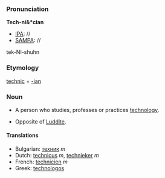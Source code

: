 ===Pronunciation===

'''Tech-ni&*cian'''
*[[IPA]]: //
*[[SAMPA]]: //
tek-NI-shuhn
===Etymology===

[[technic]] + [[-ian]]

=== Noun ===

*A person who studies, professes or practices [[technology]].

*Opposite of [[Luddite]].

====Translations====

*Bulgarian: [[техник]] ''m''
*Dutch: [[technicus]] ''m'', [[technieker]] ''m''
*French: [[technicien]] ''m''
*Greek: [[technologos]]